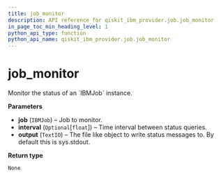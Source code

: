 ```yaml
---
title: job_monitor
description: API reference for qiskit_ibm_provider.job.job_monitor
in_page_toc_min_heading_level: 1
python_api_type: function
python_api_name: qiskit_ibm_provider.job.job_monitor
---
```


<span id="job-monitor" />

# job\_monitor

<Function id="qiskit_ibm_provider.job.job_monitor" github="https://github.com/Qiskit/qiskit-ibm-provider/tree/stable/0.10/qiskit_ibm_provider/job/job_monitor.py#L99-L116" signature="job_monitor(job, interval=None, output=<_io.TextIOWrapper name='<stdout>' mode='w' encoding='utf-8'>)">
  Monitor the status of an `IBMJob` instance.

  **Parameters**

  *   **job** (`IBMJob`) – Job to monitor.
  *   **interval** (`Optional`\[`float`]) – Time interval between status queries.
  *   **output** (`TextIO`) – The file like object to write status messages to. By default this is sys.stdout.

  **Return type**

  `None`
</Function>

